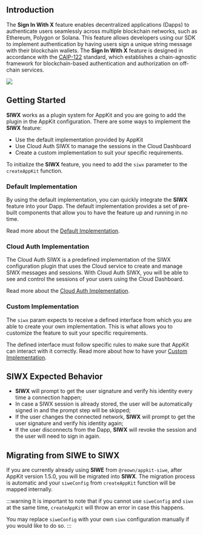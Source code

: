 ## Introduction

The **Sign In With X** feature enables decentralized applications (Dapps) to authenticate users seamlessly across multiple blockchain networks, such as Ethereum, Polygon or Solana. This feature allows developers using our SDK to implement authentication by having users sign a unique string message with their blockchain wallets. The **Sign In With X** feature is designed in accordance with the [CAIP-122](https://github.com/ChainAgnostic/CAIPs/blob/main/CAIPs/caip-122.md) standard, which establishes a chain-agnostic framework for blockchain-based authentication and authorization on off-chain services.

<img src="/assets/siwe-connect.gif" />
<br />

## Getting Started

**SIWX** works as a plugin system for AppKit and you are going to add the plugin in the AppKit configuration. There are some ways to implement the **SIWX** feature:

- Use the default implementation provided by AppKit
- Use Cloud Auth SIWX to manage the sessions in the Cloud Dashboard
- Create a custom implementation to suit your specific requirements.

To initialize the **SIWX** feature, you need to add the `siwx` parameter to the `createAppKit` function.

### Default Implementation

By using the default implementation, you can quickly integrate the **SIWX** feature into your Dapp. The default implementation provides a set of pre-built components that allow you to have the feature up and running in no time.

Read more about the [Default Implementation](./siwx-default).

### Cloud Auth Implementation

The Cloud Auth SIWX is a predefined implementation of the SIWX configuration plugin that uses the Cloud service to create and manage SIWX messages and sessions. With Cloud Auth SIWX, you will be able to see and control the sessions of your users using the Cloud Dashboard.

Read more about the [Cloud Auth Implementation](./siwx-cloud-auth).

### Custom Implementation

The `siwx` param expects to receive a defined interface from which you are able to create your own implementation. This is what allows you to customize the feature to suit your specific requirements.

The defined interface must follow specific rules to make sure that AppKit can interact with it correctly. Read more about how to have your [Custom Implementation](./siwx-custom).

## SIWX Expected Behavior

- **SIWX** will prompt to get the user signature and verify his identity every time a connection happen;
- In case a SIWX session is already stored, the user will be automatically signed in and the prompt step will be skipped;
- If the user changes the connected network, **SIWX** will prompt to get the user signature and verify his identity again;
- If the user disconnects from the Dapp, **SIWX** will revoke the session and the user will need to sign in again.

## Migrating from SIWE to SIWX

If you are currently already using **SIWE** from `@reown/appkit-siwe`, after AppKit version 1.5.0, you will be migrated into **SIWX**. The migration process is automatic and your `siweConfig` from `createAppKit` function will be mapped internally.

:::warning
It is important to note that if you cannot use `siweConfig` and `siwx` at the same time, `createAppKit` will throw an error in case this happens.

You may replace `siweConfig` with your own `siwx` configuration manually if you would like to do so.
:::

